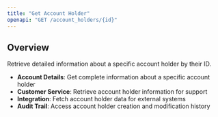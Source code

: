 ```yaml
---
title: "Get Account Holder"
openapi: "GET /account_holders/{id}"
---
```


## Overview

Retrieve detailed information about a specific account holder by their ID.

- **Account Details**: Get complete information about a specific account holder
- **Customer Service**: Retrieve account holder information for support
- **Integration**: Fetch account holder data for external systems
- **Audit Trail**: Access account holder creation and modification history
